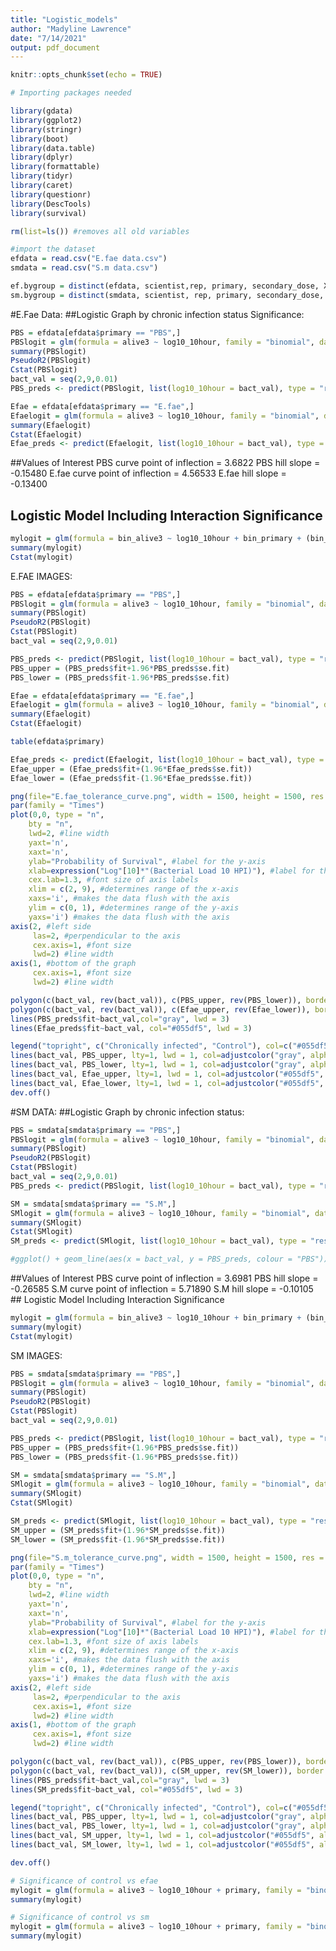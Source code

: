 ```yaml
---
title: "Logistic_models"
author: "Madyline Lawrence"
date: "7/14/2021"
output: pdf_document
---
```


```r
knitr::opts_chunk$set(echo = TRUE)
```

```r
# Importing packages needed

library(gdata)
library(ggplot2)
library(stringr)
library(boot)
library(data.table)
library(dplyr)
library(formattable)
library(tidyr)
library(caret)
library(questionr)
library(DescTools)
library(survival)
```

```r
rm(list=ls()) #removes all old variables

#import the dataset
efdata = read.csv("E.fae data.csv")
smdata = read.csv("S.m data.csv")

ef.bygroup = distinct(efdata, scientist,rep, primary, secondary_dose, X0.hour, X10.hour, log10_10hour)
sm.bygroup = distinct(smdata, scientist, rep, primary, secondary_dose, X0.hour, X10.hour, log10_10hour)
```

#E.Fae Data:
##Logistic Graph by chronic infection status Significance:
```r
PBS = efdata[efdata$primary == "PBS",]
PBSlogit = glm(formula = alive3 ~ log10_10hour, family = "binomial", data = PBS)
summary(PBSlogit)
PseudoR2(PBSlogit)
Cstat(PBSlogit)
bact_val = seq(2,9,0.01)
PBS_preds <- predict(PBSlogit, list(log10_10hour = bact_val), type = "response", se.fit = TRUE)

Efae = efdata[efdata$primary == "E.fae",]
Efaelogit = glm(formula = alive3 ~ log10_10hour, family = "binomial", data = Efae)
summary(Efaelogit)
Cstat(Efaelogit)
Efae_preds <- predict(Efaelogit, list(log10_10hour = bact_val), type = "response")
```

##Values of Interest
PBS curve point of inflection = 3.6822
PBS hill slope = -0.15480
E.fae curve point of inflection = 4.56533
E.fae hill slope = -0.13400

## Logistic Model Including Interaction Significance
```r
mylogit = glm(formula = bin_alive3 ~ log10_10hour + bin_primary + (bin_primary*log10_10hour), family = "binomial", data = efdata)
summary(mylogit)
Cstat(mylogit)
```

E.FAE IMAGES:
```r
PBS = efdata[efdata$primary == "PBS",]
PBSlogit = glm(formula = alive3 ~ log10_10hour, family = "binomial", data = PBS)
summary(PBSlogit)
PseudoR2(PBSlogit)
Cstat(PBSlogit)
bact_val = seq(2,9,0.01)

PBS_preds <- predict(PBSlogit, list(log10_10hour = bact_val), type = "response",se.fit =TRUE)
PBS_upper = (PBS_preds$fit+1.96*PBS_preds$se.fit)
PBS_lower = (PBS_preds$fit-1.96*PBS_preds$se.fit)

Efae = efdata[efdata$primary == "E.fae",]
Efaelogit = glm(formula = alive3 ~ log10_10hour, family = "binomial", data = Efae)
summary(Efaelogit)
Cstat(Efaelogit)

table(efdata$primary)

Efae_preds <- predict(Efaelogit, list(log10_10hour = bact_val), type = "response",se.fit = TRUE)
Efae_upper = (Efae_preds$fit+(1.96*Efae_preds$se.fit))
Efae_lower = (Efae_preds$fit-(1.96*Efae_preds$se.fit))

png(file="E.fae_tolerance_curve.png", width = 1500, height = 1500, res = 300)
par(family = "Times")
plot(0,0, type = "n",
    bty = "n",
    lwd=2, #line width
    yaxt='n',
    xaxt='n',
    ylab="Probability of Survival", #label for the y-axis
    xlab=expression("Log"[10]*"(Bacterial Load 10 HPI)"), #label for the x-axis
    cex.lab=1.3, #font size of axis labels
    xlim = c(2, 9), #determines range of the x-axis
    xaxs='i', #makes the data flush with the axis 
    ylim = c(0, 1), #determines range of the y-axis
    yaxs='i') #makes the data flush with the axis
axis(2, #left side
     las=2, #perpendicular to the axis
     cex.axis=1, #font size
     lwd=2) #line width
axis(1, #bottom of the graph
     cex.axis=1, #font size
     lwd=2) #line width

polygon(c(bact_val, rev(bact_val)), c(PBS_upper, rev(PBS_lower)), border = NA, col = adjustcolor("gray", alpha.f=0.6))
polygon(c(bact_val, rev(bact_val)), c(Efae_upper, rev(Efae_lower)), border = NA, col = adjustcolor("#055df5", alpha.f=0.6))
lines(PBS_preds$fit~bact_val,col="gray", lwd = 3)
lines(Efae_preds$fit~bact_val, col="#055df5", lwd = 3)

legend("topright", c("Chronically infected", "Control"), col=c("#055df5","gray"), lwd = 3, cex = 1.3, bty = "n")
lines(bact_val, PBS_upper, lty=1, lwd = 1, col=adjustcolor("gray", alpha.f=0.7))
lines(bact_val, PBS_lower, lty=1, lwd = 1, col=adjustcolor("gray", alpha.f=0.7))
lines(bact_val, Efae_upper, lty=1, lwd = 1, col=adjustcolor("#055df5", alpha.f=0.7))
lines(bact_val, Efae_lower, lty=1, lwd = 1, col=adjustcolor("#055df5", alpha.f=0.7))
dev.off()
```

#SM DATA:
##Logistic Graph by chronic infection status:
```r
PBS = smdata[smdata$primary == "PBS",]
PBSlogit = glm(formula = alive3 ~ log10_10hour, family = "binomial", data = PBS)
summary(PBSlogit)
PseudoR2(PBSlogit)
Cstat(PBSlogit)
bact_val = seq(2,9,0.01)
PBS_preds <- predict(PBSlogit, list(log10_10hour = bact_val), type = "response")

SM = smdata[smdata$primary == "S.M",]
SMlogit = glm(formula = alive3 ~ log10_10hour, family = "binomial", data = SM)
summary(SMlogit)
Cstat(SMlogit)
SM_preds <- predict(SMlogit, list(log10_10hour = bact_val), type = "response")

#ggplot() + geom_line(aes(x = bact_val, y = PBS_preds, colour = "PBS")) + geom_line(aes(x = bact_val, y = SM_preds, colour = "SM")) + ylab("Probability of Survival") + xlab("Log (10 Hour Bacteria Amount)") 
```


##Values of Interest
PBS curve point of inflection = 3.6981
PBS hill slope = -0.26585
S.M curve point of inflection = 5.71890
S.M hill slope = -0.10105
## Logistic Model Including Interaction Significance
```r
mylogit = glm(formula = bin_alive3 ~ log10_10hour + bin_primary + (bin_primary*log10_10hour), family = "binomial", data = smdata)
summary(mylogit)
Cstat(mylogit)
```

SM IMAGES:
```r
PBS = smdata[smdata$primary == "PBS",]
PBSlogit = glm(formula = alive3 ~ log10_10hour, family = "binomial", data = PBS)
summary(PBSlogit)
PseudoR2(PBSlogit)
Cstat(PBSlogit)
bact_val = seq(2,9,0.01)

PBS_preds <- predict(PBSlogit, list(log10_10hour = bact_val), type = "response", se.fit = TRUE)
PBS_upper = (PBS_preds$fit+(1.96*PBS_preds$se.fit))
PBS_lower = (PBS_preds$fit-(1.96*PBS_preds$se.fit))

SM = smdata[smdata$primary == "S.M",]
SMlogit = glm(formula = alive3 ~ log10_10hour, family = "binomial", data = SM)
summary(SMlogit)
Cstat(SMlogit)

SM_preds <- predict(SMlogit, list(log10_10hour = bact_val), type = "response", se.fit = TRUE)
SM_upper = (SM_preds$fit+(1.96*SM_preds$se.fit))
SM_lower = (SM_preds$fit-(1.96*SM_preds$se.fit))

png(file="S.m_tolerance_curve.png", width = 1500, height = 1500, res = 300)
par(family = "Times")
plot(0,0, type = "n",
    bty = "n",
    lwd=2, #line width
    yaxt='n',
    xaxt='n',
    ylab="Probability of Survival", #label for the y-axis
    xlab=expression("Log"[10]*"(Bacterial Load 10 HPI)"), #label for the x-axis
    cex.lab=1.3, #font size of axis labels
    xlim = c(2, 9), #determines range of the x-axis
    xaxs='i', #makes the data flush with the axis 
    ylim = c(0, 1), #determines range of the y-axis
    yaxs='i') #makes the data flush with the axis
axis(2, #left side
     las=2, #perpendicular to the axis
     cex.axis=1, #font size
     lwd=2) #line width
axis(1, #bottom of the graph
     cex.axis=1, #font size
     lwd=2) #line width

polygon(c(bact_val, rev(bact_val)), c(PBS_upper, rev(PBS_lower)), border = NA, col = adjustcolor("gray", alpha.f=0.6))
polygon(c(bact_val, rev(bact_val)), c(SM_upper, rev(SM_lower)), border = NA, col = adjustcolor("#055df5", alpha.f=0.6))
lines(PBS_preds$fit~bact_val,col="gray", lwd = 3)
lines(SM_preds$fit~bact_val, col="#055df5", lwd = 3)

legend("topright", c("Chronically infected", "Control"), col=c("#055df5","gray"), lwd = 3, cex = 1.3, bty = "n")
lines(bact_val, PBS_upper, lty=1, lwd = 1, col=adjustcolor("gray", alpha.f=0.7))
lines(bact_val, PBS_lower, lty=1, lwd = 1, col=adjustcolor("gray", alpha.f=0.7))
lines(bact_val, SM_upper, lty=1, lwd = 1, col=adjustcolor("#055df5", alpha.f=0.7))
lines(bact_val, SM_lower, lty=1, lwd = 1, col=adjustcolor("#055df5", alpha.f=0.7))

dev.off()
```

```r
# Significance of control vs efae
mylogit = glm(formula = alive3 ~ log10_10hour + primary, family = "binomial", data = efdata)
summary(mylogit)

# Significance of control vs sm
mylogit = glm(formula = alive3 ~ log10_10hour + primary, family = "binomial", data = smdata)
summary(mylogit)
```
